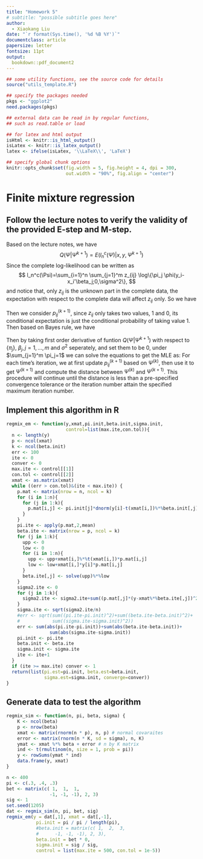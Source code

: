 ```yaml
---
title: "Homework 5" 
# subtitle: "possible subtitle goes here"
author:
  - Xiaokang Liu
date: "`r format(Sys.time(), '%d %B %Y')`"
documentclass: article
papersize: letter
fontsize: 11pt
output:
  bookdown::pdf_document2
---
```



```r
## some utility functions, see the source code for details
source("utils_template.R")

## specify the packages needed
pkgs <- "ggplot2"
need.packages(pkgs)

## external data can be read in by regular functions,
## such as read.table or load

## for latex and html output
isHtml <- knitr::is_html_output()
isLatex <- knitr::is_latex_output()
latex <- ifelse(isLatex, '\\LaTeX\\', 'LaTeX')

## specify global chunk options
knitr::opts_chunk$set(fig.width = 5, fig.height = 4, dpi = 300,
                      out.width = "90%", fig.align = "center")

```

# Finite mixture regression
## Follow the lecture notes to verify the validity of the provided E-step and M-step.
Based on the lecture notes, we have
$$
Q(\Psi|\Psi^{k+1})=E(l^c_n(\Psi)|x,y,\Psi^{k+1})
$$
Since the complete log-likelihood can be written as 
$$
l_n^c(\Psi)=\sum_{i=1}^n \sum_{j=1}^m z_{ij} \log\{\pi_j \phi(y_i-x_i'\beta_j;0,\sigma^2\},
$$
and notice that, only $z_{ij}$ is the unknown part in the complete data, the expectation with respect to the complete data will affect $z_{ij}$ only. So we have
\begin{align*}
Q(\Psi|\Psi^{k+1})&=\sum_{i=1}^n \sum_{j=1}^m E(z_{ij}|x_i,y_i,\Psi^{k}) \log\{\pi_j \phi(y_i-x_i'\beta_j;0,\sigma^2\}\\
&=\sum_{i=1}^n \sum_{j=1}^m p_{ij}^{(k+1)} \log\{\pi_j \phi(y_i-x_i'\beta_j;0,\sigma^2\}.
\end{align*}

Then we consider $p_{ij}^{(k+1)}$, since $z_{ij}$ only takes two values, 1 and 0, its conditional expectation is just the conditional probability of taking value 1. Then based on Bayes rule, we have
\begin{align*}
p_{ij}^{(k+1)}&=E(x_{ij}|x_i,y_i,\Psi^{k})\\
&=p(x_{ij}|x_i,y_i,\Psi^{k})\\
&=\frac{\pi_j^{(k)}\phi(y_i-x_i'\beta_j;0,\sigma^{2(k)})}{\sum_{j=1}^m \pi_j^{(k)}\phi(y_i-x_i'\beta_j;0,\sigma^{2(k)})}.
\end{align*}

Then by taking first order derivative of funtion $Q(\Psi|\Psi^{k+1})$ with respect to $\{\pi_j\}$, $\beta_j,j=1,\ldots,m$ and $\sigma^2$ seperately, and set them to be 0, under $\sum_{j=1}^m \pi_j=1$ we can solve the equations to get the MLE as:
\begin{align*}
\pi_j^{(k+1)}&=\frac{\sum_{i=1}^n p_{ij}^{(k+1)}}{n}\\
\beta_j^{(k+1)}&=\frac{\sum_{i=1}^n x_ix_i'p_{ij}^{(k+1)}}{\sum_{i=1}^n x_ip_{ij}^{(k+1)}y_i}, j=1,\ldots,m; \\
\sigma^{2^{(k+1)}}&=\frac{\sum_{j=1}^m \sum_{i=1}^n p_{ij}^{(k+1)}(y_i-x_i'\beta_j^{k+1})^2}{n}.
\end{align*}
For each time's iteration, we at first update $p_{ij}^{(k+1)}$ based on $\Psi^{(k)}$, then use it to get $\Psi^{(k+1)}$ and compute the distance between $\Psi^{(k)}$ and $\Psi^{(k+1)}$. This procedure will continue until the distance is less than a pre-specified convergence tolerance or the iteration number attain the specified maximum iteration number. 


## Implement this algorithm in R
```r
regmix_em <- function(y,xmat,pi.init,beta.init,sigma.init,
                      control=list(max.ite,con.tol)){
  n <- length(y)
  p <- ncol(xmat)
  k <- ncol(beta.init)
  err <- 100
  ite <- 0
  conver <- 0
  max.ite <- control[[1]]
  con.tol <- control[[2]]
  xmat <- as.matrix(xmat)
  while ((err > con.tol)&(ite < max.ite)) {
    p.mat <- matrix(nrow = n, ncol = k)
    for (i in 1:n){
      for (j in 1:k){
        p.mat[i,j] <- pi.init[j]*dnorm(y[i]-t(xmat[i,])%*%beta.init[,j],0,sigma.init)/sum(pi.init*dnorm(y[i]-t(xmat[i,])%*%beta.init,0,sigma.init))
      }
    }
    pi.ite <- apply(p.mat,2,mean)
    beta.ite <- matrix(nrow = p, ncol = k)
    for (j in 1:k){
      upp <- 0
      low <- 0
      for (i in 1:n){
        upp <- upp+xmat[i,]%*%t(xmat[i,])*p.mat[i,j]
        low <- low+xmat[i,]*y[i]*p.mat[i,j]
      }
      beta.ite[,j] <- solve(upp)%*%low
    }
    sigma2.ite <- 0
    for (j in 1:k){
      sigma2.ite <- sigma2.ite+sum((p.mat[,j]*(y-xmat%*%beta.ite[,j])^2))
    }
    sigma.ite <- sqrt(sigma2.ite/n)
    #err <- sqrt(sum((pi.ite-pi.init)^2)+sum((beta.ite-beta.init)^2)+
    #            sum((sigma.ite-sigma.init)^2))
    err <- sum(abs(pi.ite-pi.init))+sum(abs(beta.ite-beta.init))+
                sum(abs(sigma.ite-sigma.init))
    pi.init <- pi.ite
    beta.init <- beta.ite
    sigma.init <- sigma.ite
    ite <- ite+1
  }
  if (ite >= max.ite) conver <- 1
  return(list(pi.est=pi.init, beta.est=beta.init, 
              sigma.est=sigma.init, converge=conver))
}
```

## Generate data to test the algorithm
```r
regmix_sim <- function(n, pi, beta, sigma) {
    K <- ncol(beta)
    p <- nrow(beta)
    xmat <- matrix(rnorm(n * p), n, p) # normal covaraites
    error <- matrix(rnorm(n * K, sd = sigma), n, K)
    ymat <- xmat %*% beta + error # n by K matrix
    ind <- t(rmultinom(n, size = 1, prob = pi))
    y <- rowSums(ymat * ind)
    data.frame(y, xmat)
}

n <- 400
pi <- c(.3, .4, .3)
bet <- matrix(c( 1,  1,  1, 
                -1, -1, -1), 2, 3)
sig <- 1
set.seed(1205)
dat <- regmix_sim(n, pi, bet, sig)
regmix_em(y = dat[,1], xmat = dat[,-1], 
           pi.init = pi / pi / length(pi),
           #beta.init = matrix(c( 1,  2,  3, 
           #      -1, -1, -1), 2, 3),
           beta.init = bet * 0,
           sigma.init = sig / sig, 
           control = list(max.ite = 500, con.tol = 1e-5))
```












